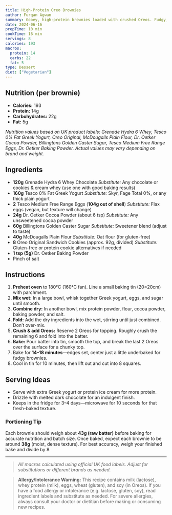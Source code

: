 ```yaml
---
title: High-Protein Oreo Brownies
author: Furqan Agwan
summary: Gooey, high-protein brownies loaded with crushed Oreos. Fudgy, satisfying, and perfect for a dessert or post-workout treat.
date: 2024-06-16
prepTime: 10 min
cookTime: 16 min
servings: 8
calories: 193
macros:
  protein: 14
  carbs: 22
  fat: 5
type: Dessert
diet: ["Vegetarian"]
---
```


## Nutrition (per brownie)

- **Calories:** 193
- **Protein:** 14g
- **Carbohydrates:** 22g
- **Fat:** 5g

_Nutrition values based on UK product labels: Grenade Hydra 6 Whey, Tesco 0% Fat Greek Yogurt, Oreo Original, McDougalls Plain Flour, Dr. Oetker Cocoa Powder, Billingtons Golden Caster Sugar, Tesco Medium Free Range Eggs, Dr. Oetker Baking Powder. Actual values may vary depending on brand and weight._

## Ingredients

- **120g** Grenade Hydra 6 Whey Chocolate
  _Substitute:_ Any chocolate or cookies & cream whey (use one with good baking results)
- **160g** Tesco 0% Fat Greek Yogurt
  _Substitute:_ Skyr, Fage Total 0%, or any thick plain yogurt
- **2** Tesco Medium Free Range Eggs (**104g out of shell**)
  _Substitute:_ Flax eggs (vegan, but texture will change)
- **24g** Dr. Oetker Cocoa Powder (about 6 tsp)
  _Substitute:_ Any unsweetened cocoa powder
- **60g** Billingtons Golden Caster Sugar
  _Substitute:_ Sweetener blend (adjust to taste)
- **40g** McDougalls Plain Flour
  _Substitute:_ Oat flour (for gluten-free)
- **8** Oreo Original Sandwich Cookies (approx. 92g, divided)
  _Substitute:_ Gluten-free or protein cookie alternatives if needed
- **1 tsp (5g)** Dr. Oetker Baking Powder
- Pinch of salt

## Instructions

1. **Preheat oven** to 180°C (160°C fan). Line a small baking tin (20×20cm) with parchment.
2. **Mix wet:** In a large bowl, whisk together Greek yogurt, eggs, and sugar until smooth.
3. **Combine dry:** In another bowl, mix protein powder, flour, cocoa powder, baking powder, and salt.
4. **Fold:** Add the dry ingredients into the wet, stirring until just combined. Don’t over-mix.
5. **Crush & add Oreos:** Reserve 2 Oreos for topping. Roughly crush the remaining 6 and fold into the batter.
6. **Bake:** Pour batter into tin, smooth the top, and break the last 2 Oreos over the surface for a chunky top.
7. Bake for **14–18 minutes**—edges set, center just a little underbaked for fudgy brownies.
8. Cool in tin for 10 minutes, then lift out and cut into 8 squares.

## Serving Ideas

- Serve with extra Greek yogurt or protein ice cream for more protein.
- Drizzle with melted dark chocolate for an indulgent finish.
- Keeps in the fridge for 3–4 days—microwave for 10 seconds for that fresh-baked texture.

### Portioning Tip

Each brownie should weigh about **43g (raw batter)** before baking for accurate nutrition and batch size.
Once baked, expect each brownie to be around **38g** (moist, dense texture).
For best accuracy, weigh your finished bake and divide by 8.

---

> _All macros calculated using official UK food labels. Adjust for substitutions or different brands as needed._

> **Allergy/Intolerance Warning:**
> This recipe contains milk (lactose), whey protein (milk), eggs, wheat (gluten), and soy (in Oreos).
> If you have a food allergy or intolerance (e.g. lactose, gluten, soy), read ingredient labels and substitute as needed.
> For severe allergies, always consult your doctor or dietitian before making or consuming new recipes.

